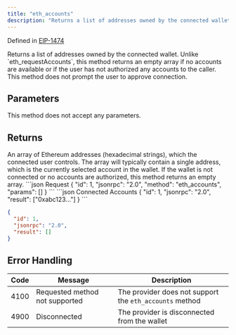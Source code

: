 ```yaml
---
title: "eth_accounts"
description: "Returns a list of addresses owned by the connected wallet without prompting user authorization"
---
```


Defined in [EIP-1474](https://github.com/ethereum/EIPs/blob/master/EIPS/eip-1474.md)

<Info>
Returns a list of addresses owned by the connected wallet. Unlike `eth_requestAccounts`, this method returns an empty array if no accounts are available or if the user has not authorized any accounts to the caller. This method does not prompt the user to approve connection.
</Info>

## Parameters

This method does not accept any parameters.

## Returns

<ResponseField name="result" type="Array<string>">
An array of Ethereum addresses (hexadecimal strings), which the connected user controls. The array will typically contain a single address, which is the currently selected account in the wallet. If the wallet is not connected or no accounts are authorized, this method returns an empty array.
</ResponseField>


<RequestExample>
```json Request
{
  "id": 1,
  "jsonrpc": "2.0",
  "method": "eth_accounts",
  "params": []
}
```
</RequestExample>

<ResponseExample>
```json Connected Accounts
{
  "id": 1,
  "jsonrpc": "2.0",
  "result": ["0xabc123..."]
}
```

```json No Accounts Connected
{
  "id": 1,
  "jsonrpc": "2.0",
  "result": []
}
```
</ResponseExample>



## Error Handling


| Code | Message                        | Description                                             |
| ---- | ------------------------------ | ------------------------------------------------------- |
| 4100 | Requested method not supported | The provider does not support the `eth_accounts` method |
| 4900 | Disconnected                   | The provider is disconnected from the wallet           |



<PolicyBanner />